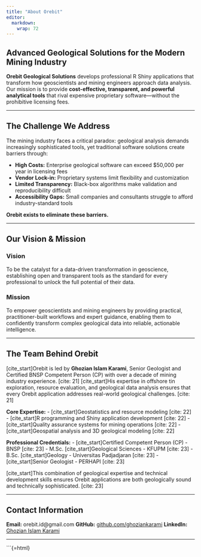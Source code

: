 ```yaml
---
title: "About Orebit"
editor: 
  markdown: 
    wrap: 72
---
```


## Advanced Geological Solutions for the Modern Mining Industry

**Orebit Geological Solutions** develops professional R Shiny applications that transform how geoscientists and mining engineers approach data analysis. Our mission is to provide **cost-effective, transparent, and powerful analytical tools** that rival expensive proprietary software—without the prohibitive licensing fees.

---

## The Challenge We Address

The mining industry faces a critical paradox: geological analysis demands increasingly sophisticated tools, yet traditional software solutions create barriers through:

-   **High Costs:** Enterprise geological software can exceed $50,000 per year in licensing fees
-   **Vendor Lock-in:** Proprietary systems limit flexibility and customization
-   **Limited Transparency:** Black-box algorithms make validation and reproducibility difficult
-   **Accessibility Gaps:** Small companies and consultants struggle to afford industry-standard tools

**Orebit exists to eliminate these barriers.**

---

## Our Vision & Mission

### Vision
To be the catalyst for a data-driven transformation in geoscience, establishing open and transparent tools as the standard for every professional to unlock the full potential of their data.

### Mission
To empower geoscientists and mining engineers by providing practical, practitioner-built workflows and expert guidance, enabling them to confidently transform complex geological data into reliable, actionable intelligence.

---

## The Team Behind Orebit

[cite_start]Orebit is led by **Ghozian Islam Karami**, Senior Geologist and Certified BNSP Competent Person (CP) with over a decade of mining industry experience. [cite: 21] [cite_start]His expertise in offshore tin exploration, resource evaluation, and geological data analysis ensures that every Orebit application addresses real-world geological challenges. [cite: 21]

**Core Expertise:**
- [cite_start]Geostatistics and resource modeling [cite: 22]
- [cite_start]R programming and Shiny application development [cite: 22]
- [cite_start]Quality assurance systems for mining operations [cite: 22]
- [cite_start]Geospatial analysis and 3D geological modeling [cite: 22]

**Professional Credentials:**
- [cite_start]Certified Competent Person (CP) - BNSP [cite: 23]
- M.Sc. [cite_start]Geological Sciences - KFUPM [cite: 23]
- B.Sc. [cite_start]Geology - Universitas Padjadjaran [cite: 23]
- [cite_start]Senior Geologist - PERHAPI [cite: 23]

[cite_start]This combination of geological expertise and technical development skills ensures Orebit applications are both geologically sound and technically sophisticated. [cite: 23]

---

## Contact Information

**Email:** orebit.id@gmail.com
**GitHub:** [github.com/ghoziankarami](https://github.com/ghoziankarami)
**LinkedIn:** [Ghozian Islam Karami](https://www.linkedin.com/in/ghoziankarami/)

---

```{=html}
<style>
/* CSS Styling tetap sama seperti file asli Anda */
.btn {
  display: inline-block;
  padding: 0.75rem 1.5rem;
  margin: 0.5rem 0;
  border-radius: 0.5rem;
  text-decoration: none;
  font-weight: 500;
  transition: all 0.3s ease;
  border: 2px solid transparent;
}
.btn-success { background: #28a745; color: white; }
.btn-success:hover { background: #218838; color: white; transform: translateY(-2px); }
.btn-primary { background: #007bff; color: white; }
.btn-primary:hover { background: #0056b3; color: white; transform: translateY(-2px); }
.btn-secondary { background: #6c757d; color: white; }
.btn-secondary:hover { background: #545b62; color: white; }
.btn-outline { background: transparent; color: #007bff; border-color: #007bff; }
.btn-outline:hover { background: #007bff; color: white; }
</style>
